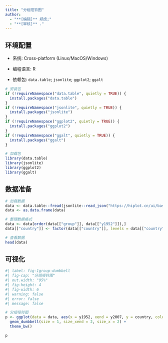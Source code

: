 ```yaml
---
title: "分组哑铃图"
author:
  - "**[编辑]** 郑虎;"
  - "**[审核]** ."
---
```


## 环境配置

-   系统: Cross-platform (Linux/MacOS/Windows)

-   编程语言: R

-   依赖包: `data.table`; `jsonlite`; `ggplot2`; `ggalt`

```r
# 安装包
if (!requireNamespace("data.table", quietly = TRUE)) {
  install.packages("data.table")
}
if (!requireNamespace("jsonlite", quietly = TRUE)) {
  install.packages("jsonlite")
}
if (!requireNamespace("ggplot2", quietly = TRUE)) {
  install.packages("ggplot2")
}
if (!requireNamespace("ggalt", quietly = TRUE)) {
  install.packages("ggalt")
}

# 加载包
library(data.table)
library(jsonlite)
library(ggplot2)
library(ggalt)
```

## 数据准备

```r
# 加载数据
data <- data.table::fread(jsonlite::read_json("https://hiplot.cn/ui/basic/group-dumbbell/data.json")$exampleData$textarea[[1]])
data <- as.data.frame(data)

# 整理数据格式
data <- data[order(data[["group"]], data[["y1952"]]),]
data[["country"]] <- factor(data[["country"]], levels = data[["country"]])

# 查看数据
head(data)
```

## 可视化

```r
#| label: fig-1group-dumbbell
#| fig-cap: "分组哑铃图"
#| out.width: "95%"
#| fig-height: 4
#| fig-width: 6
#| warning: false
#| error: false
#| message: false

# 分组哑铃图
p <- ggplot(data = data, aes(x = y1952, xend = y2007, y = country, color = group)) +
  geom_dumbbell(size = 1, size_xend = 2, size_x = 2) +
  theme_bw()

p
```


